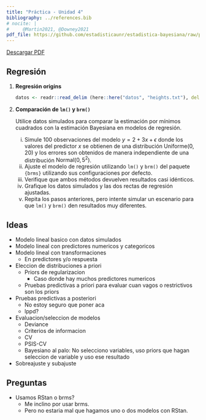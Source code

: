 ```yaml
---
title: "Práctica - Unidad 4"
bibliography: ../references.bib
# nocite: |
#     @Martin2021, @Downey2021
pdf_file: https://github.com/estadisticaunr/estadistica-bayesiana/raw/pdf/practica/practica_04.pdf
---
```


::: {.content-visible when-format="html"}

[Descargar PDF]({{< meta pdf_file >}})

:::

## Regresión

1.  **Regresión origins**

    ```r
    datos <- readr::read_delim (here::here("datos", "heights.txt"), delim = " ")
    ```


1.  **Comparación de `lm()` y `brm()`**

    Utilice datos simulados para comparar la estimación por mínimos cuadrados con la 
    estimación Bayesiana en modelos de regresión.

    i. Simule 100 observaciones del modelo $y = 2 + 3x + \epsilon$ donde los valores del
    predictor $x$ se obtienen de una distribución $\text{Uniforme}(0, 20)$ y los errores
    son obtenidos de manera independiente de una distribución $\text{Normal}(0, 5^2)$.
    i. Ajuste el modelo de regresión utilizando `lm()` y `brm()` del paquete `{brms}`
    utilizando sus configuraciones por defecto.
    i. Verifique que ambos métodos devuelven resultados casi idénticos.
    i. Grafique los datos simulados y las dos rectas de regresión ajustadas.
    i. Repita los pasos anteriores, pero intente simular un escenario para que `lm()` y 
    `brm()` den resultados muy diferentes.
    <!-- @Gelman2021 8.8 -->


## Ideas

* Modelo lineal basico con datos simulados
* Modelo lineal con predictores numericos y categoricos
* Modelo lineal con transformaciones
    * En predictores y/o respuesta
* Eleccion de distribuciones a priori
    * Priors de regularizacion
        * Caso donde hay muchos predictores numericos
    * Pruebas predictivas a priori para evaluar cuan vagos o restrictivos son los priors
* Pruebas predictivas a posteriori
    * No estoy seguro que poner aca
    * lppd?
* Evaluacion/seleccion de modelos
    * Deviance
    * Criterios de informacion
    * CV
    * PSIS-CV
    * Bayesiano al palo: No selecciono variables, uso priors que hagan seleccion de variable
    y uso ese resultado
* Sobreajuste y subajuste

## Preguntas

* Usamos RStan o brms?
    * Me inclino por usar brms.
    * Pero no estaria mal que hagamos uno o dos modelos con RStan.



<!-- 
Unidad 4: Modelos Lineales
Modelos lineales. Elección de distribuciones a priori. Regularización. Diagnóstico de modelos. Predicciones basadas en distribuciones de probabilidad. Pruebas predictivas a priori y a posteriori. Densidad predictiva a posteriori logarítmica evaluada punto a punto (lppd). Deviance. Criterios de información: AIC, BIC, WAIC. Validacion cruzada. Sobreajuste y subajuste. Validación cruzada utilizando muestreo por importancia mediante suavizado Pareto (PSIS-CV). 
-->